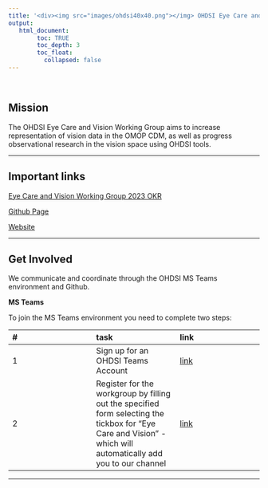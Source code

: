 ---
title: '<div><img src="images/ohdsi40x40.png"></img> OHDSI Eye Care and Vision WG </div>'
output:
   html_document:
        toc: TRUE
        toc_depth: 3
        toc_float:
          collapsed: false
---

<br> 

## **Mission**

The OHDSI Eye Care and Vision Working Group aims to increase representation of vision data in the OMOP CDM, as well as progress observational research in the vision space using OHDSI tools.


---

## **Important links**

[Eye Care and Vision Working Group 2023 OKR](https://www.ohdsi.org/wp-content/uploads/2023/02/Eye-Care-and-Vision-Research-2023.pdf)

[Github Page](https://github.com/OHDSI/EyeCareVisionWG)

[Website](https://ohdsi.github.io/EyeCareVisionWG/)


---

## **Get Involved**

We communicate and coordinate through the OHDSI MS Teams environment and Github.

**MS Teams**

To join the MS Teams environment you need to complete two steps:

| # | task | link | 
|:-|:-|:-|
| 1 | Sign up for an OHDSI Teams Account | [link](https://forms.office.com/Pages/ResponsePage.aspx?id=lAAPoyCRq0q6TOVQkCOy1ZyG6Ud_r2tKuS0HcGnqiQZUQ05MOU9BSzEwOThZVjNQVVFGTDNZRENONiQlQCN0PWcu)|
| 2 | Register for the workgroup by filling out the specified form selecting the tickbox for "Eye Care and Vision" - which will automatically add you to our channel | [link](https://forms.office.com/Pages/ResponsePage.aspx?id=lAAPoyCRq0q6TOVQkCOy1ZyG6Ud_r2tKuS0HcGnqiQZUOVJFUzBFWE1aSVlLN0ozR01MUVQ4T0RGNyQlQCN0PWcu)|


---